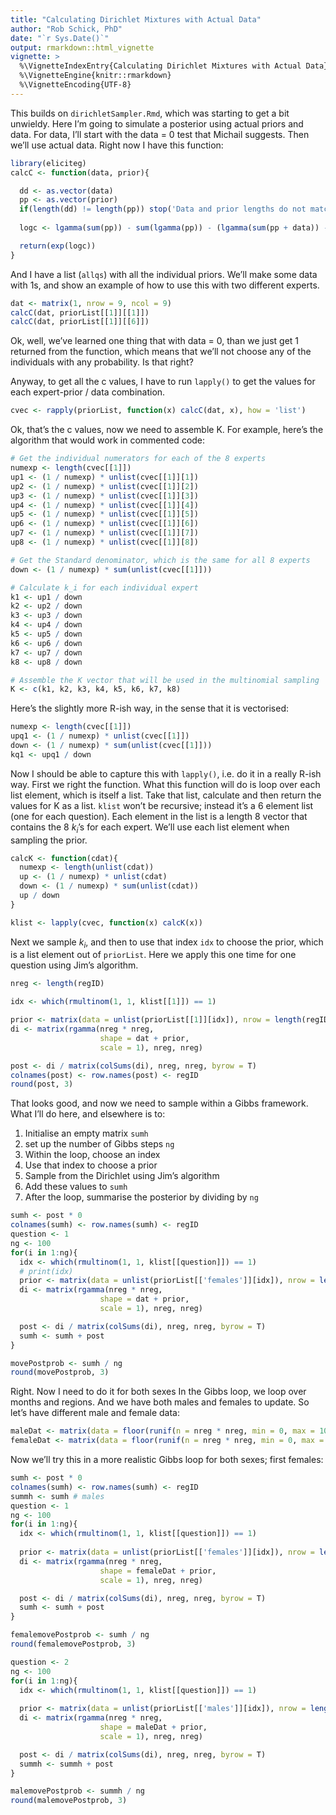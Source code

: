 ```yaml
---
title: "Calculating Dirichlet Mixtures with Actual Data"
author: "Rob Schick, PhD"
date: "`r Sys.Date()`"
output: rmarkdown::html_vignette
vignette: >
  %\VignetteIndexEntry{Calculating Dirichlet Mixtures with Actual Data}
  %\VignetteEngine{knitr::rmarkdown}
  %\VignetteEncoding{UTF-8}
---
```


This builds on `dirichletSampler.Rmd`, which was starting to get a bit unwieldy. Here I'm going to simulate a posterior using actual priors and data. For data, I'll start with the data = 0 test that Michail suggests. Then we'll use actual data. Right now I have this function:

```r
library(eliciteg)
calcC <- function(data, prior){

  dd <- as.vector(data)
  pp <- as.vector(prior)
  if(length(dd) != length(pp)) stop('Data and prior lengths do not match')
   
  logc <- lgamma(sum(pp)) - sum(lgamma(pp)) - (lgamma(sum(pp + data)) - sum(lgamma(pp + data)))

  return(exp(logc))
}
```

And I have a list (`allqs`) with all the individual priors. We'll make some data with 1s, and show an example of how to use this with two different experts. 

```r
dat <- matrix(1, nrow = 9, ncol = 9)
calcC(dat, priorList[[1]][[1]])
calcC(dat, priorList[[1]][[6]])
```

Ok, well, we've learned one thing that with data = 0, than we just get 1 returned from the function, which means that we'll not choose any of the individuals with any probability. Is that right?

Anyway, to get all the c values, I have to run `lapply()` to get the values for each expert-prior / data combination.

```r
cvec <- rapply(priorList, function(x) calcC(dat, x), how = 'list')
```

Ok, that's the c values, now we need to assemble K. For example, here's the algorithm that would work in commented code:

```r
# Get the individual numerators for each of the 8 experts
numexp <- length(cvec[[1]])
up1 <- (1 / numexp) * unlist(cvec[[1]][1])
up2 <- (1 / numexp) * unlist(cvec[[1]][2])
up3 <- (1 / numexp) * unlist(cvec[[1]][3])
up4 <- (1 / numexp) * unlist(cvec[[1]][4])
up5 <- (1 / numexp) * unlist(cvec[[1]][5])
up6 <- (1 / numexp) * unlist(cvec[[1]][6])
up7 <- (1 / numexp) * unlist(cvec[[1]][7])
up8 <- (1 / numexp) * unlist(cvec[[1]][8])

# Get the Standard denominator, which is the same for all 8 experts
down <- (1 / numexp) * sum(unlist(cvec[[1]]))

# Calculate k_i for each individual expert
k1 <- up1 / down
k2 <- up2 / down
k3 <- up3 / down
k4 <- up4 / down
k5 <- up5 / down
k6 <- up6 / down
k7 <- up7 / down
k8 <- up8 / down

# Assemble the K vector that will be used in the multinomial sampling
K <- c(k1, k2, k3, k4, k5, k6, k7, k8)
```

Here's the slightly more R-ish way, in the sense that it is vectorised:

```r
numexp <- length(cvec[[1]])
upq1 <- (1 / numexp) * unlist(cvec[[1]])
down <- (1 / numexp) * sum(unlist(cvec[[1]]))
kq1 <- upq1 / down
```

Now I should be able to capture this with `lapply()`, i.e. do it in a really R-ish way. First we right the function. What this function will do is loop over each list element, which is itself a list. Take that list, calculate and then return the values for K as a list. `klist` won't be recursive; instead it's a 6 element list (one for each question). Each element in the list is a length 8 vector that contains the 8 $k_i$'s for each expert. We'll use each list element when sampling the prior.

```r
calcK <- function(cdat){
  numexp <- length(unlist(cdat))
  up <- (1 / numexp) * unlist(cdat)
  down <- (1 / numexp) * sum(unlist(cdat))
  up / down
}

klist <- lapply(cvec, function(x) calcK(x))
```

Next we sample $k_i$, and then to use that index `idx` to choose the prior, which is a list element out of `priorList`. Here we apply this one time for one question using Jim's algorithm.

```r
nreg <- length(regID)

idx <- which(rmultinom(1, 1, klist[[1]]) == 1)

prior <- matrix(data = unlist(priorList[[1]][idx]), nrow = length(regID), ncol = length(regID))
di <- matrix(rgamma(nreg * nreg, 
                    shape = dat + prior, 
                    scale = 1), nreg, nreg) 

post <- di / matrix(colSums(di), nreg, nreg, byrow = T)
colnames(post) <- row.names(post) <- regID
round(post, 3)

```

That looks good, and now we need to sample within a Gibbs framework. What I'll do here, and elsewhere is to:

1. Initialise an empty matrix `sumh`
2. set up the number of Gibbs steps `ng`
3. Within the loop, choose an index
4. Use that index to choose a prior
5. Sample from the Dirichlet using Jim's algorithm
5. Add these values to `sumh`
6. After the loop, summarise the posterior by dividing by `ng`

```r
sumh <- post * 0
colnames(sumh) <- row.names(sumh) <- regID
question <- 1
ng <- 100
for(i in 1:ng){
  idx <- which(rmultinom(1, 1, klist[[question]]) == 1)
  # print(idx)
  prior <- matrix(data = unlist(priorList[['females']][idx]), nrow = length(regID), ncol = length(regID))
  di <- matrix(rgamma(nreg * nreg, 
                    shape = dat + prior, 
                    scale = 1), nreg, nreg) 

  post <- di / matrix(colSums(di), nreg, nreg, byrow = T)  
  sumh <- sumh + post
}

movePostprob <- sumh / ng
round(movePostprob, 3)
```

Right. Now I need to do it for both sexes In the Gibbs loop, we loop over months and regions. And we have both males and females to update. So let's have different male and female data:

```r
maleDat <- matrix(data = floor(runif(n = nreg * nreg, min = 0, max = 10)), nrow = 9, ncol = 9)
femaleDat <- matrix(data = floor(runif(n = nreg * nreg, min = 0, max = 10)), nrow = 9, ncol = 9)
```

Now we'll try this in a more realistic Gibbs loop for both sexes; first females:

```r
sumh <- post * 0
colnames(sumh) <- row.names(sumh) <- regID
summh <- sumh # males
question <- 1
ng <- 100
for(i in 1:ng){
  idx <- which(rmultinom(1, 1, klist[[question]]) == 1)
  
  prior <- matrix(data = unlist(priorList[['females']][idx]), nrow = length(regID), ncol = length(regID))
  di <- matrix(rgamma(nreg * nreg, 
                    shape = femaleDat + prior, 
                    scale = 1), nreg, nreg) 

  post <- di / matrix(colSums(di), nreg, nreg, byrow = T)  
  sumh <- sumh + post
}

femalemovePostprob <- sumh / ng
round(femalemovePostprob, 3)
```


```r
question <- 2
ng <- 100
for(i in 1:ng){
  idx <- which(rmultinom(1, 1, klist[[question]]) == 1)
  
  prior <- matrix(data = unlist(priorList[['males']][idx]), nrow = length(regID), ncol = length(regID))
  di <- matrix(rgamma(nreg * nreg, 
                    shape = maleDat + prior, 
                    scale = 1), nreg, nreg) 

  post <- di / matrix(colSums(di), nreg, nreg, byrow = T)  
  summh <- summh + post
}

malemovePostprob <- summh / ng
round(malemovePostprob, 3)
```
